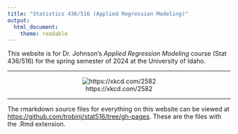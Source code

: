 ```yaml
---
title: "Statistics 436/516 (Applied Regression Modeling)"
output: 
  html_document: 
    theme: readable
---
```

  
This website is for Dr. Johnson's *Applied Regression Modeling* course (Stat 436/516) for the spring semester of 2024 at the University of Idaho.

***

<center>

![https://xkcd.com/2582](https://imgs.xkcd.com/comics/data_trap.png)

</center>

***

The rmarkdown source files for everything on this website can be viewed at [https://github.com/trobinj/stat516/tree/gh-pages](https://github.com/trobinj/stat516/tree/gh-pages). These are the files with the .Rmd extension. 